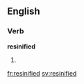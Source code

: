 ==English==

===Verb===
'''resinified'''

# {{present participle of|resinify}}

[[fr:resinified]]
[[sv:resinified]]